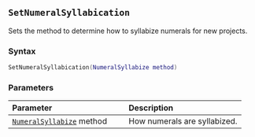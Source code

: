 ::: {.minipage data-latex="{\textwidth}"}
## `SetNumeralSyllabication`

Sets the method to determine how to syllabize numerals for new projects.

### Syntax {-}

``` .lua
SetNumeralSyllabication(NumeralSyllabize method)
```

### Parameters {-}

**Parameter** | **Description**
| :-- | :-- |
| [`NumeralSyllabize`](#numeralsyllabize) method | How numerals are syllabized. |
:::

